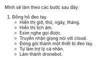 Mình sẽ làm theo các bước sau đây:

1. Đồng hồ đeo tay.
    - Hiển thị giờ, thứ, ngày, tháng.
    - Hiển thị lịch âm.
    - Esim nghe gọi được.
    - Truyền nhận giọng nói với cloud.
    - Đóng gói thành một thiết bị đeo tay.
    - Tự làm trợ lý cá nhân.
    - Làm thành dronebot.
